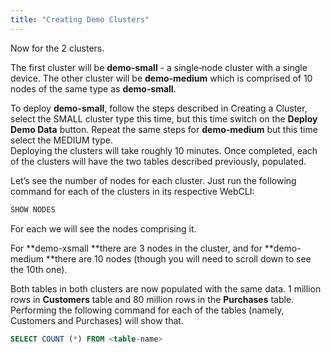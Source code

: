 ```yaml
---
title: "Creating Demo Clusters"
---
```


Now for the 2 clusters.

The first cluster will be **demo-small** - a single‑node cluster with a single device. The other cluster will be **demo-medium** which is comprised of 10 nodes of the same type as **demo‑small**.

To deploy **demo-small**, follow the steps described in Creating a Cluster, select the SMALL cluster type this time, but this time switch on the **Deploy Demo Data** button. Repeat the same steps for **demo-medium** but this time select the MEDIUM type.\
Deploying the clusters will take roughly 10 minutes. Once completed, each of the clusters will have the two tables described previously, populated.

Let’s see the number of nodes for each cluster. Just run the following command for each of the clusters in its respective WebCLI:

```SQL
SHOW NODES
```

For each we will see the nodes comprising it.

For \*\*demo-xsmall \*\*there are 3 nodes in the cluster, and for \*\*demo-medium \*\*there are 10 nodes (though you will need to scroll down to see the 10th one).

Both tables in both clusters are now populated with the same data. 1 million rows in **Customers** table and 80 million rows in the **Purchases** table. Performing the following command for each of the tables (namely, Customers and Purchases) will show that.

```SQL
SELECT COUNT (*) FROM <table-name>
```